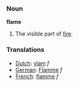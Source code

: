 === Noun ===

'''flame'''

# The visible part of [[fire]].

=== Translations ===
*[[Dutch]]: [[vlam]] ''f''
*[[German]]: [[Flamme]] ''f''
*[[French]]: [[flamme]] ''f''